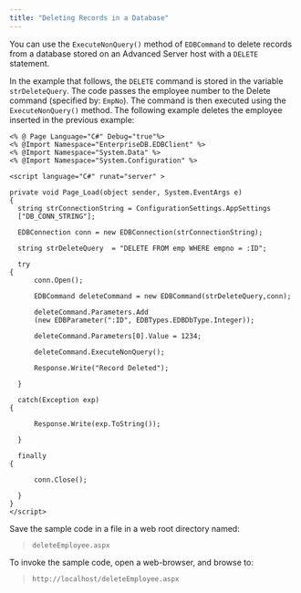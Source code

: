 ```yaml
---
title: "Deleting Records in a Database"
---
```


<div id="deleting_records_in_a_database" class="registered_link"></div>


You can use the `ExecuteNonQuery()` method of `EDBCommand` to delete records from a database stored on an Advanced Server host with a `DELETE` statement.

In the example that follows, the `DELETE` command is stored in the variable `strDeleteQuery`. The code passes the employee number to the Delete command (specified by: `EmpNo`). The command is then executed using the `ExecuteNonQuery()` method. The following example deletes the employee inserted in the previous example:

    <% @ Page Language="C#" Debug="true"%>
    <% @Import Namespace="EnterpriseDB.EDBClient" %>
    <% @Import Namespace="System.Data" %>
    <% @Import Namespace="System.Configuration" %>

    <script language="C#" runat="server" >

    private void Page_Load(object sender, System.EventArgs e)
    {
      string strConnectionString = ConfigurationSettings.AppSettings
      ["DB_CONN_STRING"];

      EDBConnection conn = new EDBConnection(strConnectionString);

      string strDeleteQuery  = "DELETE FROM emp WHERE empno = :ID";

      try
    {
          conn.Open();

          EDBCommand deleteCommand = new EDBCommand(strDeleteQuery,conn);

          deleteCommand.Parameters.Add
          (new EDBParameter(":ID", EDBTypes.EDBDbType.Integer));

          deleteCommand.Parameters[0].Value = 1234;

          deleteCommand.ExecuteNonQuery();

          Response.Write("Record Deleted");

      }

      catch(Exception exp)
    {

          Response.Write(exp.ToString());

      }

      finally
    {

          conn.Close();

      }
    }
    </script>

Save the sample code in a file in a web root directory named:

> `deleteEmployee.aspx`

To invoke the sample code, open a web-browser, and browse to:

> `http://localhost/deleteEmployee.aspx`
